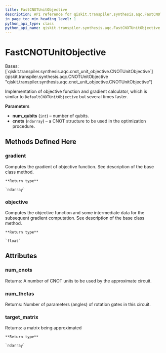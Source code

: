 ```yaml
---
title: FastCNOTUnitObjective
description: API reference for qiskit.transpiler.synthesis.aqc.FastCNOTUnitObjective
in_page_toc_min_heading_level: 1
python_api_type: class
python_api_name: qiskit.transpiler.synthesis.aqc.FastCNOTUnitObjective
---
```


# FastCNOTUnitObjective

<Class id="qiskit.transpiler.synthesis.aqc.FastCNOTUnitObjective" github="https://github.com/qiskit/qiskit/tree/stable/0.23/qiskit/transpiler/synthesis/aqc/fast_gradient/fast_gradient.py" signature="FastCNOTUnitObjective(num_qubits, cnots)">
  Bases: [`qiskit.transpiler.synthesis.aqc.cnot_unit_objective.CNOTUnitObjective`](qiskit.transpiler.synthesis.aqc.CNOTUnitObjective "qiskit.transpiler.synthesis.aqc.cnot_unit_objective.CNOTUnitObjective")

  Implementation of objective function and gradient calculator, which is similar to `DefaultCNOTUnitObjective` but several times faster.

  **Parameters**

  *   **num\_qubits** (`int`) – number of qubits.
  *   **cnots** (`ndarray`) – a CNOT structure to be used in the optimization procedure.

  ## Methods Defined Here

  ### gradient

  <Function id="qiskit.transpiler.synthesis.aqc.FastCNOTUnitObjective.gradient" name="gradient" signature="FastCNOTUnitObjective.gradient(param_values)">
    Computes the gradient of objective function. See description of the base class method.

    **Return type**

    `ndarray`
  </Function>

  ### objective

  <Function id="qiskit.transpiler.synthesis.aqc.FastCNOTUnitObjective.objective" name="objective" signature="FastCNOTUnitObjective.objective(param_values)">
    Computes the objective function and some intermediate data for the subsequent gradient computation. See description of the base class method.

    **Return type**

    `float`
  </Function>

  ## Attributes

  ### num\_cnots

  <Attribute id="qiskit.transpiler.synthesis.aqc.FastCNOTUnitObjective.num_cnots" name="num_cnots">
    Returns: A number of CNOT units to be used by the approximate circuit.
  </Attribute>

  ### num\_thetas

  <Attribute id="qiskit.transpiler.synthesis.aqc.FastCNOTUnitObjective.num_thetas" name="num_thetas">
    Returns: Number of parameters (angles) of rotation gates in this circuit.
  </Attribute>

  ### target\_matrix

  <Attribute id="qiskit.transpiler.synthesis.aqc.FastCNOTUnitObjective.target_matrix" name="target_matrix">
    Returns: a matrix being approximated

    **Return type**

    `ndarray`
  </Attribute>
</Class>


